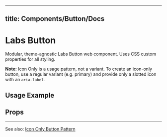 
---
title: Components/Button/Docs
---

# Labs Button

Modular, theme-agnostic Labs Button web component. Uses CSS custom properties for all styling.

**Note:** Icon Only is a usage pattern, not a variant. To create an icon-only button, use a regular variant (e.g. primary) and provide only a slotted icon with an `aria-label`.

## Usage Example


<Preview>
  <Story id="components-button--primary" height="60px" />
</Preview>

## Props


<ArgsTable story="components-button--primary" />

---

See also: [Icon Only Button Pattern](../../patterns/buttons/icon-only.docs.mdx)
